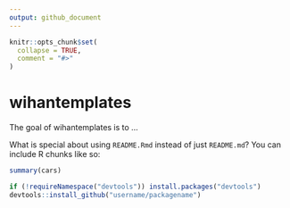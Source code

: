 ```yaml
---
output: github_document
---
```


<!-- README.md is generated from README.Rmd. Please edit that file -->

```r
knitr::opts_chunk$set(
  collapse = TRUE,
  comment = "#>"
)
```

# wihantemplates

<!-- badges: start -->
<!-- badges: end -->

The goal of wihantemplates is to ...

What is special about using `README.Rmd` instead of just `README.md`? You can include R chunks like so:

```r
summary(cars)
```

```r
if (!requireNamespace("devtools")) install.packages("devtools")
devtools::install_github("username/packagename")
```

